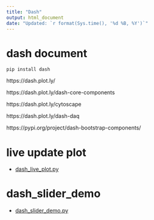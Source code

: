 ---
title: "Dash"
output: html_document
date: "Updated: `r format(Sys.time(), '%d %B, %Y')`"
---

# dash document


```
pip install dash
```

https://dash.plot.ly/ 


https://dash.plot.ly/dash-core-components

https://dash.plot.ly/cytoscape

https://dash.plot.ly/dash-daq

https://pypi.org/project/dash-bootstrap-components/


# live update plot

 * <a href="python_code/dash_live_plot.py">dash_live_plot.py</a>

# dash_slider_demo

 * <a href="python_code/dash_slider_demo.py">dash_slider_demo.py</a>